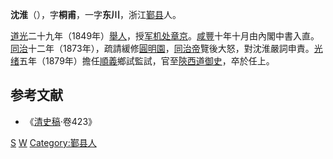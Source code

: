 {{expand|time=2013-09-21T13:39:48+00:00}}
{{unreferenced|time=2013-09-21T13:39:48+00:00}}
'''沈淮'''（{{bd|？||1875年|}}），字'''桐甫'''，一字'''东川'''，浙江[[鄞县|鄞县]]人。

[[道光|道光]]二十九年（1849年）[[舉人|舉人]]，授[[军机处|军机处]][[章京|章京]]。[[咸豐|咸豐]]十年十月由內閣中書入直。[[同治|同治]]十二年（1873年），疏請緩修[[圓明園|圓明園]]，[[同治帝|同治帝]]覽後大怒，對沈淮嚴詞申責。[[光绪|光绪]]五年（1879年）擔任[[順義|順義]]鄉試監試，官至[[陝西道|陝西道]][[御史|御史]]，卒於任上。
==参考文献==
*《[[清史稿|清史稿]]·卷423》
[[Category:清朝監察御史|S]]
[[Category:栎社沈氏|W]]
[[Category:鄞县人|Category:鄞县人]]